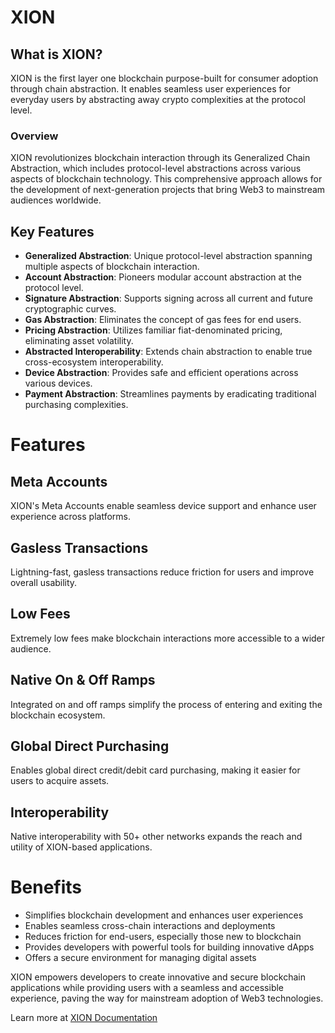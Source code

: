 # XION

## What is XION?

XION is the first layer one blockchain purpose-built for consumer adoption through chain abstraction. It enables seamless user experiences for everyday users by abstracting away crypto complexities at the protocol level.

### Overview

XION revolutionizes blockchain interaction through its Generalized Chain Abstraction, which includes protocol-level abstractions across various aspects of blockchain technology. This comprehensive approach allows for the development of next-generation projects that bring Web3 to mainstream audiences worldwide.

## Key Features

- **Generalized Abstraction**: Unique protocol-level abstraction spanning multiple aspects of blockchain interaction.
- **Account Abstraction**: Pioneers modular account abstraction at the protocol level.
- **Signature Abstraction**: Supports signing across all current and future cryptographic curves.
- **Gas Abstraction**: Eliminates the concept of gas fees for end users.
- **Pricing Abstraction**: Utilizes familiar fiat-denominated pricing, eliminating asset volatility.
- **Abstracted Interoperability**: Extends chain abstraction to enable true cross-ecosystem interoperability.
- **Device Abstraction**: Provides safe and efficient operations across various devices.
- **Payment Abstraction**: Streamlines payments by eradicating traditional purchasing complexities.

# Features

## Meta Accounts

XION's Meta Accounts enable seamless device support and enhance user experience across platforms.

## Gasless Transactions

Lightning-fast, gasless transactions reduce friction for users and improve overall usability.

## Low Fees

Extremely low fees make blockchain interactions more accessible to a wider audience.

## Native On & Off Ramps

Integrated on and off ramps simplify the process of entering and exiting the blockchain ecosystem.

## Global Direct Purchasing

Enables global direct credit/debit card purchasing, making it easier for users to acquire assets.

## Interoperability

Native interoperability with 50+ other networks expands the reach and utility of XION-based applications.

# Benefits

- Simplifies blockchain development and enhances user experiences
- Enables seamless cross-chain interactions and deployments
- Reduces friction for end-users, especially those new to blockchain
- Provides developers with powerful tools for building innovative dApps
- Offers a secure environment for managing digital assets

XION empowers developers to create innovative and secure blockchain applications while providing users with a seamless and accessible experience, paving the way for mainstream adoption of Web3 technologies.

Learn more at [XION Documentation](https://docs.burnt.com/)